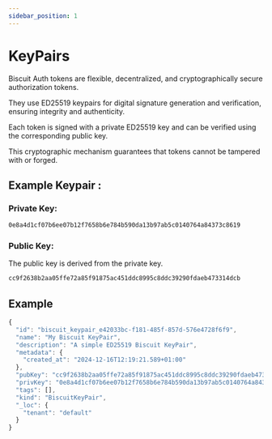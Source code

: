 ```yaml
---
sidebar_position: 1
---
```



# KeyPairs

Biscuit Auth tokens are flexible, decentralized, and cryptographically secure authorization tokens. 

They use ED25519 keypairs for digital signature generation and verification, ensuring integrity and authenticity.

Each token is signed with a private ED25519 key and can be verified using the corresponding public key. 

This cryptographic mechanism guarantees that tokens cannot be tampered with or forged.

## Example Keypair :

### Private Key:
```txt
0e8a4d1cf07b6ee07b12f7658b6e784b590da13b97ab5c0140764a84373c8619
```

### Public Key:
The public key is derived from the private key.

```txt
cc9f2638b2aa05ffe72a85f91875ac451ddc8995c8ddc39290fdaeb473314dcb
```

## Example

```javascript
{
  "id": "biscuit_keypair_e42033bc-f181-485f-857d-576e4728f6f9",
  "name": "My Biscuit KeyPair",
  "description": "A simple ED25519 Biscuit KeyPair",
  "metadata": {
    "created_at": "2024-12-16T12:19:21.589+01:00"
  },
  "pubKey": "cc9f2638b2aa05ffe72a85f91875ac451ddc8995c8ddc39290fdaeb473314dcb",
  "privKey": "0e8a4d1cf07b6ee07b12f7658b6e784b590da13b97ab5c0140764a84373c8619",
  "tags": [],
  "kind": "BiscuitKeyPair",
  "_loc": {
    "tenant": "default"
  }
}
```